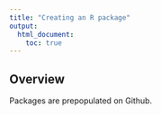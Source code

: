 ```yaml
---
title: "Creating an R package"
output:
  html_document:
    toc: true
---
```


## Overview

Packages are prepopulated on Github.

## 
